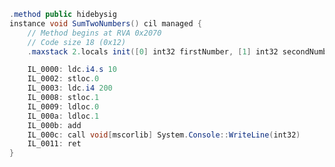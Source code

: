 ```csharp
.method public hidebysig
instance void SumTwoNumbers() cil managed {
	// Method begins at RVA 0x2070
	// Code size 18 (0x12)
	.maxstack 2.locals init([0] int32 firstNumber, [1] int32 secondNumber)

	IL_0000: ldc.i4.s 10
	IL_0002: stloc.0
	IL_0003: ldc.i4 200
	IL_0008: stloc.1
	IL_0009: ldloc.0
	IL_000a: ldloc.1
	IL_000b: add
	IL_000c: call void[mscorlib] System.Console::WriteLine(int32)
	IL_0011: ret
}
```
